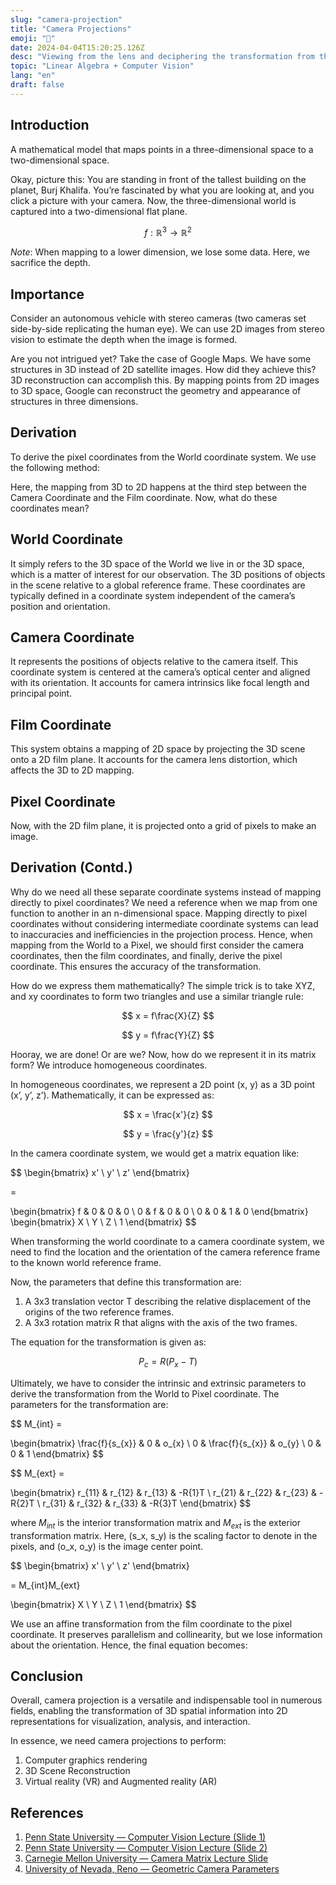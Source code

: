 ```yaml
---
slug: "camera-projection"
title: "Camera Projections"
emoji: "📸"
date: 2024-04-04T15:20:25.126Z
desc: "Viewing from the lens and deciphering the transformation from the world coordinates to pixel coordinates"
topic: "Linear Algebra + Computer Vision"
lang: "en"
draft: false
---
```



## Introduction

A mathematical model that maps points in a three-dimensional space to a two-dimensional space.

Okay, picture this: You are standing in front of the tallest building on the planet, Burj Khalifa. You’re fascinated by what you are looking at, and you click a picture with your camera. Now, the three-dimensional world is captured into a two-dimensional flat plane.

$$
f: \mathbb{R}^{3} \to \mathbb{R}^{2}
$$

_Note_: When mapping to a lower dimension, we lose some data. Here, we sacrifice the depth.

## Importance

Consider an autonomous vehicle with stereo cameras (two cameras set side-by-side replicating the human eye). We can use 2D images from stereo vision to estimate the depth when the image is formed.

Are you not intrigued yet? Take the case of Google Maps. We have some structures in 3D instead of 2D satellite images. How did they achieve this? 3D reconstruction can accomplish this. By mapping points from 2D images to 3D space, Google can reconstruct the geometry and appearance of structures in three dimensions.

## Derivation

To derive the pixel coordinates from the World coordinate system. We use the following method:

<BlogImage
  src="https://firebasestorage.googleapis.com/v0/b/portfolio-data-f5676.appspot.com/o/img%2Fblog%2Fcamera-projection%2Fmapping.webp?alt=media&token=0e513b02-0366-472e-bbd7-e22b75a312a1"
  alt="mapping"
  caption="Forward propagation of the mapping"
  invertColor={true}
  client:load
/>

Here, the mapping from 3D to 2D happens at the third step between the Camera Coordinate and the Film coordinate. Now, what do these coordinates mean?

## World Coordinate

It simply refers to the 3D space of the World we live in or the 3D space, which is a matter of interest for our observation. The 3D positions of objects in the scene relative to a global reference frame. These coordinates are typically defined in a coordinate system independent of the camera’s position and orientation.

## Camera Coordinate

It represents the positions of objects relative to the camera itself. This coordinate system is centered at the camera’s optical center and aligned with its orientation. It accounts for camera intrinsics like focal length and principal point.

## Film Coordinate

This system obtains a mapping of 2D space by projecting the 3D scene onto a 2D film plane. It accounts for the camera lens distortion, which affects the 3D to 2D mapping.

## Pixel Coordinate

Now, with the 2D film plane, it is projected onto a grid of pixels to make an image.

## Derivation (Contd.)

Why do we need all these separate coordinate systems instead of mapping directly to pixel coordinates?
We need a reference when we map from one function to another in an n-dimensional space. Mapping directly to pixel coordinates without considering intermediate coordinate systems can lead to inaccuracies and inefficiencies in the projection process. Hence, when mapping from the World to a Pixel, we should first consider the camera coordinates, then the film coordinates, and finally, derive the pixel coordinate. This ensures the accuracy of the transformation.

<BlogImage
  src="https://firebasestorage.googleapis.com/v0/b/portfolio-data-f5676.appspot.com/o/img%2Fblog%2Fcamera-projection%2Ftransformation_illustration.webp?alt=media&token=881752a1-2710-4c4b-b587-da8db05315d5"
  alt="Transformation"
  caption="Scene point to Image point"
  client:load
/>

How do we express them mathematically? The simple trick is to take XYZ, and xy coordinates to form two triangles and use a similar triangle rule:

$$
x = f\frac{X}{Z}
$$

$$
y = f\frac{Y}{Z}
$$

Hooray, we are done! Or are we? Now, how do we represent it in its matrix form? We introduce homogeneous coordinates.

In homogeneous coordinates, we represent a 2D point (x, y) as a 3D point (x’, y’, z’). Mathematically, it can be expressed as:

$$
x = \frac{x'}{z}
$$

$$
y = \frac{y'}{z}
$$

In the camera coordinate system, we would get a matrix equation like:

$$
\begin{bmatrix}
  x' \\
  y' \\
  z'
\end{bmatrix}

=

\begin{bmatrix}
  f & 0 & 0 & 0 \\
  0 & f & 0 & 0 \\
  0 & 0 & 1 & 0
\end{bmatrix}
\begin{bmatrix}
  X \\
  Y \\
  Z \\
  1
\end{bmatrix}
$$

When transforming the world coordinate to a camera coordinate system, we need to find the location and the orientation of the camera reference frame to the known world reference frame.

<BlogImage
  src="https://firebasestorage.googleapis.com/v0/b/portfolio-data-f5676.appspot.com/o/img%2Fblog%2Fcamera-projection%2Ftransformation2_illustration.webp?alt=media&token=fcad69d2-ffb8-43df-9b08-e397e95fed31"
  alt="Transformation-2"
  caption="Transformation: World coordinate to Camera coordinate"
  client:load
/>

Now, the parameters that define this transformation are:

1. A 3x3 translation vector T describing the relative displacement of the origins of the two reference frames.
2. A 3x3 rotation matrix R that aligns with the axis of the two frames.

The equation for the transformation is given as:

$$
P_{c} = R(P_{x} - T)
$$

Ultimately, we have to consider the intrinsic and extrinsic parameters to derive the transformation from the World to Pixel coordinate. The parameters for the transformation are:

$$
M_{int} =

\begin{bmatrix}
  \frac{f}{s_{x}} & 0 & o_{x} \\
  0 & \frac{f}{s_{x}} & o_{y} \\
  0 & 0 & 1
\end{bmatrix}
$$

$$
M_{ext} =

\begin{bmatrix}
  r_{11} & r_{12} & r_{13} & -R{1}T \\
  r_{21} & r_{22} & r_{23} & -R{2}T \\
  r_{31} & r_{32} & r_{33} & -R{3}T
\end{bmatrix}
$$

where $M_{int}$ is the interior transformation matrix and $M_{ext}$ is the exterior transformation matrix. Here, (s_x, s_y) is the scaling factor to denote in the pixels, and (o_x, o_y) is the image center point.

$$
\begin{bmatrix}
  x' \\
  y' \\
  z'
\end{bmatrix}

= M_{int}M_{ext}

\begin{bmatrix}
  X \\
  Y \\
  Z \\
  1
\end{bmatrix}
$$

<BlogImage
  src="https://firebasestorage.googleapis.com/v0/b/portfolio-data-f5676.appspot.com/o/img%2Fblog%2Fcamera-projection%2Ftransformation3_illustration.webp?alt=media&token=9e5ddd07-4ea4-424f-bcc1-faa3adf7b4fc"
  alt="Transformation-3"
  caption="Transformation: Film coordinate to Pixel coordinate"
  client:load
/>

We use an affine transformation from the film coordinate to the pixel coordinate. It preserves parallelism and collinearity, but we lose information about the orientation. Hence, the final equation becomes:


<BlogImage
  src="https://firebasestorage.googleapis.com/v0/b/portfolio-data-f5676.appspot.com/o/img%2Fblog%2Fcamera-projection%2Fmath.webp?alt=media&token=6deb8cd6-7cfc-4676-8d6b-04dda17b63b2"
  alt="affine transformation equation"
  caption="Equation: world to pixel coordinate"
  client:load
/>

## Conclusion

Overall, camera projection is a versatile and indispensable tool in numerous fields, enabling the transformation of 3D spatial information into 2D representations for visualization, analysis, and interaction.

In essence, we need camera projections to perform:

1. Computer graphics rendering
2. 3D Scene Reconstruction
3. Virtual reality (VR) and Augmented reality (AR)

## References

1. [Penn State University — Computer Vision Lecture (Slide 1)](https://www.cse.psu.edu/~rtc12/CSE486/lecture12.pdf)
2. [Penn State University — Computer Vision Lecture (Slide 2)](www.cse.psu.edu/~rtc12/CSE486/lecture13.pdf)
3. [Carnegie Mellon University — Camera Matrix Lecture Slide](https://www.cs.cmu.edu/~16385/s17/Slides/11.1_Camera_matrix.pdf)
4. [University of Nevada, Reno — Geometric Camera Parameters](https://www.cse.unr.edu/~bebis/CS791E/Notes/CameraParameters.pdf)
